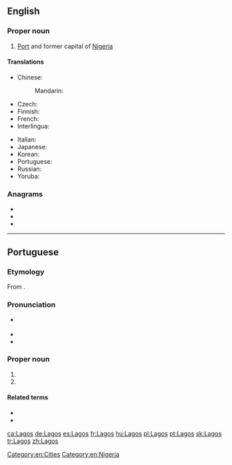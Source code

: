 ==English==
{{wikipedia}}

===Proper noun===
{{en-proper noun}}

# [[Port]] and former capital of [[Nigeria]]

====Translations====
{{trans-top|former capital of Nigeria}}
* Chinese:
*: Mandarin: {{t|cmn|拉哥斯|tr=Lāgēsī|sc=Hani}}
* Czech: {{t|cs|Lagos|m}}
* Finnish: {{t|fi|Lagos}}
* French: {{t+|fr|Lagos}}
* Interlingua: {{t|ia|Lagos}}
{{trans-mid}}
* Italian: {{t|it|Lagos|f}}
* Japanese: {{t|ja|ラゴス|tr=Ragosu|sc=Jpan}}
* Korean: {{t|ko|라고스|tr=Ragoseu|sc=Kore}}
* Portuguese: {{t+|pt|Lagos}}
* Russian: {{t|ru|Ла́гос|m}}
* Yoruba: {{t|yo|Èkó}}
{{trans-bottom}}

===Anagrams===
* {{l|en|gaols}}
* {{l|en|Glosa}}
* {{l|en|goals}}

[[Category:en:Cities]]
[[Category:en:Nigeria]]

----

==Portuguese==

===Etymology===
From {{m|pt|lagos||lakes}}.

===Pronunciation===
* {{a|Portugal}} {{IPA|/ˈlaɣuʃ/|lang=pt}}
* {{audio|Pt-pt Lagos FF.ogg|Audio (Portugal)|lang=pt}}
* {{homophones|lagos|lang=pt}}

===Proper noun===
{{pt-proper noun}}

# {{place|pt|city/and/municipality|district/en:Faro|c/Portugal}}
# {{place|pt|city|c/Nigeria|t1=Lagos}}

====Related terms====
* {{l|pt|lacobrigense}}
* {{l|pt|lagosiano}}

[[ca:Lagos]]
[[de:Lagos]]
[[es:Lagos]]
[[fr:Lagos]]
[[hu:Lagos]]
[[pl:Lagos]]
[[pt:Lagos]]
[[sk:Lagos]]
[[tr:Lagos]]
[[zh:Lagos]]